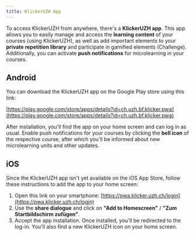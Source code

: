 ```yaml
---
title: KlickerUZH App
---
```


To access KlickerUZH from anywhere, there's a **KlickerUZH app**. This app allows you to easily manage and access the **learning content** of your courses (using KlickerUZH), as well as add important elements to your **private repetition library** and participate in gamified elements (Challenge). Additionally, you can activate **push notifications** for microlearning in your courses.

## Android

You can download the KlickerUZH app on the Google Play store using this link:

[https://play.google.com/store/apps/details?id=ch.uzh.bf.klicker.pwa](https://play.google.com/store/apps/details?id=ch.uzh.bf.klicker.pwa)

After installation, you'll find the app on your home screen and can log in as usual. Enable push notifications for your courses by clicking the **bell icon** of the respective course, after which you'll be informed about new microlearning units and other updates.

## iOS

Since the KlickerUZH app isn't yet available on the iOS App Store, follow these instructions to add the app to your home screen:

1. Open this link on your smartphone: [https://pwa.klicker.uzh.ch/login](https://pwa.klicker.uzh.ch/login)
2. Use the **share dialogue** and click on **"Add to Homescreen"** / **"Zum Startbildschirm zufügen"**.
3. Accept the app installation. Once installed, you'll be redirected to the log-in. You'll also find a new KlickerUZH icon on your home screen.
